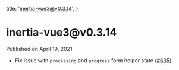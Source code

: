 
  title: 'inertia-vue3@v0.3.14',
}

<h1>inertia-vue3@v0.3.14</h1>

<div className="-mt-8 mb-12 text-base font-medium text-gray-600">Published on April 19, 2021</div>

- Fix issue with `processing` and `progress` form helper state ([#635](https://github.com/inertiajs/inertia/pull/635)).
